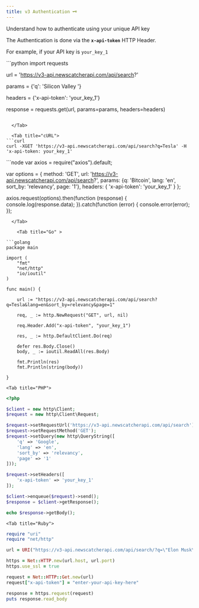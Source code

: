```yaml
---
title: v3 Authentication 🗝 
---
```



Understand how to authenticate using your unique API key

The Authentication is done via the **`x-api-token`** HTTP Header.

For example, if your API key is `your_key_1`

<Tabs>
  <Tab title="Python">
```python
import requests


url = 'https://v3-api.newscatcherapi.com/api/search?'

params = {'q': 'Silicon Valley '}

headers = {'x-api-token': 'your_key_1'}

response = requests.get(url, params=params, headers=headers)
```

  </Tab>

  <Tab title="cURL">
```curl
curl -XGET 'https://v3-api.newscatcherapi.com/api/search?q=Tesla' -H 'x-api-token: your_key_1'
```
  </Tab>

  <Tab title="Node.js">
```node
var axios = require("axios").default;

var options = {
  method: 'GET',
  url: 'https://v3-api.newscatcherapi.com/api/search?',
  params: {q: 'Bitcoin', lang: 'en', sort_by: 'relevancy', page: '1'},
  headers: {
    'x-api-token': 'your_key_1'
  }
};

axios.request(options).then(function (response) {
	console.log(response.data);
}).catch(function (error) {
	console.error(error);
});
```
  </Tab>

    <Tab title="Go" >

```golang
package main

import (
	"fmt"
	"net/http"
	"io/ioutil"
)

func main() {

	url := "https://v3-api.newscatcherapi.com/api/search?q=Tesla&lang=en&sort_by=relevancy&page=1"

	req, _ := http.NewRequest("GET", url, nil)

	req.Header.Add("x-api-token", "your_key_1")

	res, _ := http.DefaultClient.Do(req)

	defer res.Body.Close()
	body, _ := ioutil.ReadAll(res.Body)

	fmt.Println(res)
	fmt.Println(string(body))

}
```
  </Tab>

    <Tab title="PHP">

```php
<?php

$client = new http\Client;
$request = new http\Client\Request;

$request->setRequestUrl('https://v3-api.newscatcherapi.com/api/search');
$request->setRequestMethod('GET');
$request->setQuery(new http\QueryString([
	'q' => 'Google',
	'lang' => 'en',
	'sort_by' => 'relevancy',
	'page' => '1'
]));

$request->setHeaders([
	'x-api-token' => 'your_key_1'
]);

$client->enqueue($request)->send();
$response = $client->getResponse();

echo $response->getBody();
```
  </Tab>

    <Tab title="Ruby">

```RUBY
require "uri"
require "net/http"

url = URI("https://v3-api.newscatcherapi.com/api/search/?q=\"Elon Musk\"&lang=en&countries=US,CA")

https = Net::HTTP.new(url.host, url.port)
https.use_ssl = true

request = Net::HTTP::Get.new(url)
request["x-api-token"] = "enter-your-api-key-here"

response = https.request(request)
puts response.read_body
```
  </Tab>
</Tabs>











